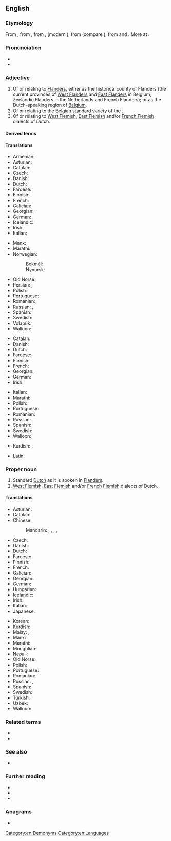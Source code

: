 {{also|flemish}}
==English==
{{wikipedia|dab=Flemish}}

===Etymology===
From {{inh|en|enm|flemmysshe}}, from {{der|en|ofs|flemsche}}, from {{der|en|dum|vlāmisch}}, {{m|dum|vlemesch}} (modern {{cog|nl|Vlaams}}), from {{der|en|ofs|flamsk|t=Fleming}} (compare {{cog|fy|Flaamsk}}), from {{der|en|gem-pro|*flaumaz|t=flowing, current (water)}} and {{m|gem-pro|*-iskaz}}. More at {{l|en|Flanders}}.

===Pronunciation===
* {{IPA|/ˈflɛmɪʃ/|lang=en}}
* {{audio|en-us-Flemish.ogg|Audio (US)|lang=en}}

===Adjective===
{{en-adj}}

# Of or relating to [[Flanders]], either as the historical county of Flanders (the current provinces of [[West Flanders]] and [[East Flanders]] in Belgium, Zeelandic Flanders in the Netherlands and French Flanders); or as the Dutch-speaking region of [[Belgium]].
# Of or relating to the Belgian standard variety of the {{w|Dutch language}}.
# Of or relating to [[West Flemish]], [[East Flemish]] and/or [[French Flemish]] dialects of Dutch.

====Derived terms====
{{der4|Flemish accounts|Flemish beauty|Flemish bond|Flemish brick|Flemish coil|Flemish eye|Flemish horse|Flemishness|lang=en}}

====Translations====
{{trans-top|of or relating to Flanders}}
* Armenian: {{t+|hy|ֆլամանդական}}
* Asturian: {{t|ast|flamencu}}
* Catalan: {{t|ca|flamenc}}
* Czech: {{t|cs|vlámský}}
* Danish: {{t+|da|flamsk}}
* Dutch: {{t+|nl|Vlaams}}
* Faroese: {{t|fo|flamskur}}
* Finnish: {{t+|fi|flaamilainen}}
* French: {{t+|fr|flamand}}
* Galician: {{t+|gl|flamengo}}
* Georgian: {{t|ka|ფლამანდიური}}
* German: {{t|de|flämisch}}
* Icelandic: {{t|is|flæmskur}}
* Irish: {{t|ga|Pléimeannach}}
* Italian: {{t|it|fiammingo}}
{{trans-mid}}
* Manx: {{t|gv|Flandrynagh}}
* Marathi: {{t|mr|फ्लेमिश|tr=flemiśa}}
* Norwegian:
*: Bokmål: {{t|no|flamsk}}
*: Nynorsk: {{t|nn|flamsk}}
* Old Norse: {{t|non|flæmskr}}
* Persian: {{t|fa|فلامان|tr=flâmân}}, {{t|fa|فلمنک|tr=flamank}}
* Polish: {{t+|pl|flamandzki}}
* Portuguese: {{t+|pt|flamengo}}
* Romanian: {{t+|ro|flamand}}
* Russian: {{t+|ru|флама́ндский}}, {{t|ru|фла́ндрский}}
* Spanish: {{t+|es|flamenco}}
* Swedish: {{t+|sv|flamländsk}}
* Volapük: {{t|vo|Flanänik}}
* Walloon: {{t+|wa|flamind}}
{{trans-bottom}}

{{trans-top|of or relating to the Flemish variety of the Dutch language}}
* Catalan: {{t|ca|flamenc}}
* Danish: {{t+|da|flamsk}}
* Dutch: {{t+|nl|Vlaams}}
* Faroese: {{t+|fo|flamskt}}
* Finnish: {{t+|fi|flaamilainen}}
* French: {{t+|fr|flamand}}
* Georgian: {{t|ka|ფლამანდიური}}
* German: {{t|de|flämisch}}
* Irish: {{t|ga|Pléimeannaise}}
{{trans-mid}}
* Italian: {{t|it|fiammingo|m}}
* Marathi: {{t|mr|फ्लेमिश|tr=flemiśa}}
* Polish: {{t+|pl|flamandzki}}
* Portuguese: {{t+|pt|flamengo}}
* Romanian: {{t+|ro|flamand}}
* Russian: {{t+|ru|флама́ндский}}
* Spanish: {{t+|es|flamenco}}
* Swedish: {{t+|sv|flamländsk}}
* Walloon: {{t+|wa|flamind}}
{{trans-bottom}}

{{checktrans-top}}
* Kurdish: {{t-check|ku|flamî}}, {{t-check|ku|flemanî}}
{{trans-mid}}
* Latin: {{t-check|la|flandricus}}
{{trans-bottom}}

===Proper noun===
{{en-proper noun}}

# Standard [[Dutch]] as it is spoken in [[Flanders]].
# [[West Flemish]], [[East Flemish]] and/or [[French Flemish]] dialects of Dutch.

====Translations====
{{trans-top|the Dutch language as it is spoken in Flanders}}
* Asturian: {{t|ast|flamencu|m}}
* Catalan: {{t|ca|flamenc|m}}
* Chinese:
*: Mandarin: {{t+|cmn|佛蘭芒語}}, {{t+|cmn|佛兰芒语|tr=Fólánmángyŭ}}, {{t|cmn|弗拉茫|tr=Fúlāmáng}}, {{t|cmn|佛蘭芒}}, {{t|cmn|佛兰芒|tr=Fólánmáng}}
* Czech: {{t|cs|vlámština|f}}
* Danish: {{t+|da|flamsk}}
* Dutch: {{t+|nl|Vlaams|n}}
* Faroese: {{t+|fo|flamskt|n}}
* Finnish: {{t+|fi|flaami}}
* French: {{t+|fr|flamand|m}}
* Galician: {{t+|gl|flamengo|m}}
* Georgian: {{t|ka|ფლამანდიური}}
* German: {{t+|de|Flämisch|n}}
* Hungarian: {{t+|hu|flamand}}
* Icelandic: {{t+|is|flæmska|f}}
* Irish: {{t|ga|Pléimeannais|f}}
* Italian: {{t|it|fiammingo|m}}
* Japanese: {{t|ja|フラマン語|tr=furamango}}
{{trans-mid}}
* Korean: {{t|ko|플랑드르의|tr=peullangdeuleuui}}
* Kurdish: {{t+|ku|flamî|f}}
* Malay: {{t|ms|bahasa Belanda Belgium}}, {{t|ms|bahasa Flemish}}
* Manx: {{t|gv|Flandrynish|f}}
* Marathi: {{t|mr|फ्लेमिश|tr=flemiśa}}
* Mongolian: {{t|mn|Фламандын}}
* Nepali: {{t|ne|फ्लेमिश|tr=Phlēmiśa}}
* Old Norse: {{t|non|flæmska|f}}
* Polish: {{t+|pl|flamandzki|m-in}}
* Portuguese: {{t+|pt|flamengo|m}}
* Romanian: {{t+|ro|flamandă|f}}
* Russian: {{t+|ru|флама́ндский|m}}, {{t|ru|фла́ндрский|m}}
* Spanish: {{t+|es|flamenco|m}}
* Swedish: {{t+|sv|flamländska}}
* Turkish: {{t|tr|flamandaca}}
* Uzbek: {{t|uz|flamancha}}
* Walloon: {{t+|wa|flamind|m}}
{{trans-bottom}}

===Related terms===
* {{l|en|Flanders}}
* {{l|en|Fleming}}

===See also===
* {{l|en|Netherlandish}}

===Further reading===
* {{ISO 639|3code=vls}}
* {{ethnologue|lang=Dutch|code=nld}}
* {{ethnologue|lang=Flemish|code=vls}}

===Anagrams===
* {{anagrams|en|Himself|himself|mehfils}}

[[Category:en:Demonyms]]
[[Category:en:Languages]]